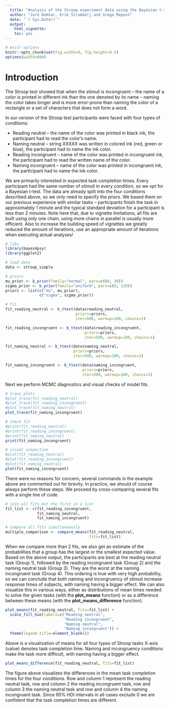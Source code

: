 ---
  title: "Analysis of the Stroop experiment data using the Bayesian t-test"
  author: "Jure Demšar, Erik Štrumbelj and Grega Repovš"
  date: "`r Sys.Date()`"
  output:
    html_vignette:
    toc: yes
---

<!--
  %\VignetteEngine{knitr::rmarkdown}
  %\VignetteEncoding{UTF-8}
  %\VignetteIndexEntry{b_ttest: Bayesian t-test}
-->

```{r, message=FALSE, warning=FALSE, echo=FALSE}
# knitr options
knitr::opts_chunk$set(fig.width=6, fig.height=4.5)
options(width=800)
```

# Introduction

The Stroop test showed that when the stimuli is incongruent -- the name of a color is printed in different ink than the one denoted by its name -- naming the color takes longer and is more error-prone than naming the color of a rectangle or a set of characters that does not form a word.

In our version of the Stroop test participants were faced with four types of conditions:

* Reading neutral -- the name of the color was printed in black ink, the participant had to read the color's name.
* Naming neutral -- string XXXXX was written in colored ink (red, green or blue), the participant had to name the ink color.
* Reading incongruent -- name of the color was printed in incongruent ink, the participant had to read the written name of the color.
* Naming incongruent -- name of the color was printed in incongruent ink, the participant had to name the ink color.

We are primarily interested in expected task completion times. Every participant had the same number of stimuli in every condition, so we opt for a Bayesian t-test. The data are already split into the four conditions described above, so we only need to specify the priors. We based them on our previous experience with similar tasks -- participants finish the task in approximately 1 minute and the typical standard deviation for a participant is less than 2 minutes. Note here that, due to vignette limitations, all fits are built using only one chain, using more chains in parallel is usually more efficient. Also to increase the building speed of vignettes we greatly reduced the amount of iterations, use an appropriate amount of iterations when executing actual analyses!

```{r, message=FALSE, warning=FALSE}
# libs
library(bayes4psy)
library(ggplot2)

# load data
data <- stroop_simple

# priors
mu_prior <- b_prior(family="normal", pars=c(60, 30))
sigma_prior <- b_prior(family="uniform", pars=c(0, 120))
priors <- list(c("mu", mu_prior),
               c("sigma", sigma_prior))

# fit
fit_reading_neutral <- b_ttest(data$reading_neutral,
                               priors=priors,
                               iter=500, warmup=100, chains=1)

fit_reading_incongruent <- b_ttest(data$reading_incongruent,
                                   priors=priors,
                                   iter=500, warmup=100, chains=1)

fit_naming_neutral <- b_ttest(data$naming_neutral,
                              priors=priors,
                              iter=500, warmup=100, chains=1)

fit_naming_incongruent <- b_ttest(data$naming_incongruent,
                                  priors=priors,
                                  iter=500, warmup=100, chains=1)
```

Next we perform MCMC diagnostics and visual checks of model fits.

```{r, message=FALSE, warning=FALSE}
# trace plots
#plot_trace(fit_reading_neutral)
#plot_trace(fit_reading_incongruent)
#plot_trace(fit_naming_neutral)
plot_trace(fit_naming_incongruent)

# check fit
#print(fit_reading_neutral)
#print(fit_reading_incongruent)
#print(fit_naming_neutral)
print(fit_naming_incongruent)

# visual inspection
#plot(fit_reading_neutral)
#plot(fit_reading_incongruent)
#plot(fit_naming_neutral)
plot(fit_naming_incongruent)
```

There were no reasons for concern, several commands in the example above are commented out for brevity. In practice, we should of course always perform these steps. We proceed by cross-comparing several fits with a single line of code.

```{r, message=FALSE, warning=FALSE}
# join all fits but the first in a list
fit_list <- c(fit_reading_incongruent,
              fit_naming_neutral,
              fit_naming_incongruent)

# compare all fits simultaneously
multiple_comparison <- compare_means(fit_reading_neutral,
                                     fits=fit_list)
```

When we compare more than 2 fits, we also get an estimate of the probabilities that a group has the largest or the smallest expected value. Based on the above output, the participants are best at the reading neutral task (Group 1), followed by the reading incongruent task (Group 2) and the naming neutral task (Group 3). They are the worst at the naming incongruent task (Group 4). This ordering is true with very high probability, so we can conclude that both naming and incongruency of stimuli increase response times of subjects, with naming having a bigger effect. We can also visualize this in various ways, either as distributions of mean times needed to solve the given tasks (with the **plot_means** function) or as a difference between these means (with the **plot_means_difference** function).

```{r, message=FALSE, warning=FALSE}
plot_means(fit_reading_neutral, fits=fit_list) +
  scale_fill_hue(labels=c("Reading neutral",
                          "Reading incongruent",
                          "Naming neutral",
                          "Naming incongruent")) +
  theme(legend.title=element_blank())
```
Above is a visualization of means for all four types of Stroop tasks X-axis (value) denotes task completion time. Naming and incongruency conditions make the task more difficult, with naming having a bigger effect.

```{r, message=FALSE, warning=FALSE, fig.height=9, fig.width=8}
plot_means_difference(fit_reading_neutral, fits=fit_list) 
```

The figure above visualizes the differences in the mean task completion times for the four conditions. Row and column 1 represent the reading neutral task, row and column 2 the reading incongruent task, row and column 3 the naming neutral task and row and column 4 the naming incongruent task. Since 95% HDI intervals in all cases exclude 0 we are confident that the task completion times are different.
